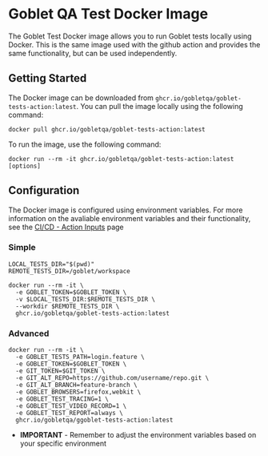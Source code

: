 
# <PurpleText>Goblet QA Test Docker Image</PurpleText>

The Goblet Test Docker image allows you to run Goblet tests locally using Docker. This is the same image used with the github action and provides the same functionality, but can be used independently.

## <PurpleText>Getting Started</PurpleText>

The Docker image can be downloaded from `ghcr.io/gobletqa/goblet-tests-action:latest`. You can pull the image locally using the following command:

```shell
docker pull ghcr.io/gobletqa/goblet-tests-action:latest
```

To run the image, use the following command:

```shell
docker run --rm -it ghcr.io/gobletqa/goblet-tests-action:latest [options]
```

## <PurpleText>Configuration</PurpleText>

The Docker image is configured using environment variables. For more information on the avaliable environment variables and their functionality, see the [CI/CD - Action Inputs](/advanced/cicd) page

### <GreenText>Simple</GreenText>

```shell
LOCAL_TESTS_DIR="$(pwd)"
REMOTE_TESTS_DIR=/goblet/workspace

docker run --rm -it \
  -e GOBLET_TOKEN=$GOBLET_TOKEN \
  -v $LOCAL_TESTS_DIR:$REMOTE_TESTS_DIR \
  --workdir $REMOTE_TESTS_DIR \
  ghcr.io/gobletqa/goblet-tests-action:latest
```

### <GreenText>Advanced</GreenText>

```shell
docker run --rm -it \
  -e GOBLET_TESTS_PATH=login.feature \
  -e GOBLET_TOKEN=$GOBLET_TOKEN \
  -e GIT_TOKEN=$GIT_TOKEN \
  -e GIT_ALT_REPO=https://github.com/username/repo.git \
  -e GIT_ALT_BRANCH=feature-branch \
  -e GOBLET_BROWSERS=firefox,webkit \
  -e GOBLET_TEST_TRACING=1 \
  -e GOBLET_TEST_VIDEO_RECORD=1 \
  -e GOBLET_TEST_REPORT=always \
  ghcr.io/gobletqa/ggoblet-tests-action:latest
```

* <YellowText>**IMPORTANT**</YellowText> - Remember to adjust the environment variables based on your specific environment

